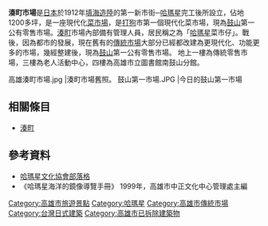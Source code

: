 {{globalize|time=2009-08-01T07:28:35+00:00}}


'''湊町市場'''是[[日本|日本]]於1912年[[填海造陸|填海造陸]]的第一新市街─[[哈瑪星|哈瑪星]]完工後所設立，佔地1200多坪，是一座現代化[[菜市場|菜市場]]，是[[打狗|打狗]]市第一個現代化菜市場，現為[[鼓山區|鼓山]]第一公有零售市場。[[湊町|湊町]]市場內部備有管理人員，居民稱之為「[[哈瑪星|哈瑪星]]菜市仔」。戰後，因為都市的發展，現在舊有的[[傳統市場|傳統市場]]大部分已經都改建為更現代化、功能更多的市場，幾經整建後，現為[[鼓山區|鼓山]]第一公有零售市場。
地上一樓為傳統零售市場，三樓為老人活動中心，四樓為高雄市立圖書館南鼓山分館。

<gallery>
高雄湊町市場.jpg |湊町市場舊照。
鼓山第一市場.JPG |今日的鼓山第一市場
</gallery>


==相關條目==
* [[湊町_(高雄市)|湊町]]



== 參考資料 ==

*[http://hamasen.pixnet.net/blog 哈瑪星文化協會部落格]{{Wayback|url=http://hamasen.pixnet.net/blog |date=20140328141541 }}
*《哈瑪星海洋的鏡像導覽手冊》 1999年，高雄市中正文化中心管理處主編

{{臺灣小作品}}
[[Category:高雄市旅遊景點|Category:高雄市旅遊景點]]
[[Category:哈瑪星|Category:哈瑪星]]
[[Category:高雄市傳統市場|Category:高雄市傳統市場]]
[[Category:台灣日式建築|Category:台灣日式建築]]
[[Category:高雄市已拆除建築物|Category:高雄市已拆除建築物]]